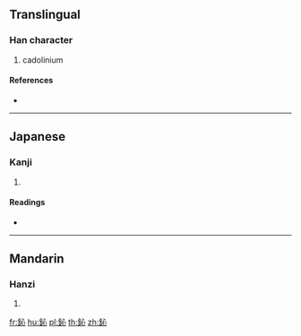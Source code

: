 {{character info/new}}
==Translingual==

===Han character===
{{Han char|rn=167|rad=金|as=04|sn=12|four=83100|canj=CP}}

# cadolinium

====References====
* {{Han ref|kx=1298.100|dkj=40216|dj=1801.030|hdz=64180.090|uh=920A|ud=37386|bh=DC63|bd=56419}}

----

==Japanese==

===Kanji===
{{ja-kanji|grade=|rs=金04}}

# {{defn|lang=ja|sort=金04}}

====Readings====
* {{ja-readings|on=[[しん]] (shin)|kun=[[かね]] (kane)|nanori=}}

----

==Mandarin==

===Hanzi===
{{cmn-hanzi|pin=[[hán]] ([[han2]]), [[xīn]] ([[xin1]])|wg=han<sup>2</sup>, hsin<sup>1</sup>}}

# {{defn|lang=cmn|sort=金04}}

[[fr:鈊]]
[[hu:鈊]]
[[pl:鈊]]
[[th:鈊]]
[[zh:鈊]]